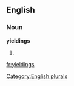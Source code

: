 
==English==

===Noun===
'''yieldings'''

# {{plural of|[[yielding]]}}

[[Category:English plurals]]

[[fr:yieldings]]
